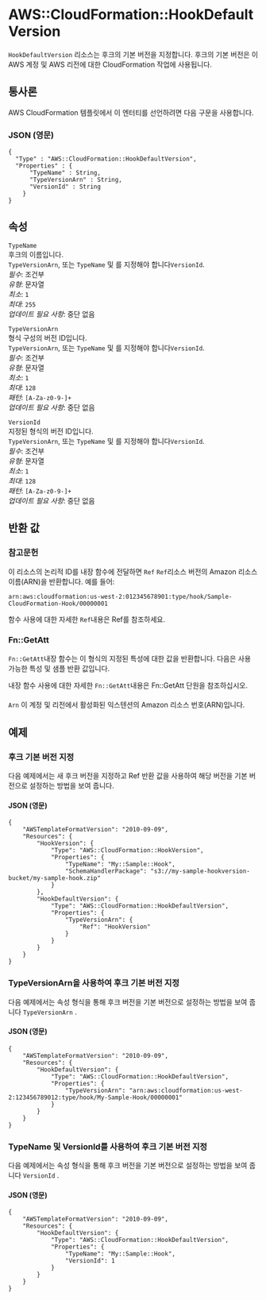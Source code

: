 # AWS::CloudFormation::HookDefaultVersion

`HookDefaultVersion` 리소스는 후크의 기본 버전을 지정합니다. 후크의 기본 버전은 이 AWS 계정 및 AWS 리전에 대한 CloudFormation 작업에 사용됩니다.

## 통사론

AWS CloudFormation 템플릿에서 이 엔터티를 선언하려면 다음 구문을 사용합니다.

### JSON (영문)

```
{
  "Type" : "AWS::CloudFormation::HookDefaultVersion",
  "Properties" : {
      "TypeName" : String,
      "TypeVersionArn" : String,
      "VersionId" : String
    }
}
```

## 속성

`TypeName`  
후크의 이름입니다.  
`TypeVersionArn`, 또는 `TypeName` 및 를 지정해야 합니다`VersionId`.  
_필수_: 조건부  
_유형_: 문자열  
_최소_: `1`  
_최대_: `255`  
_업데이트 필요 사항_: 중단 없음

`TypeVersionArn`  
형식 구성의 버전 ID입니다.  
`TypeVersionArn`, 또는 `TypeName` 및 를 지정해야 합니다`VersionId`.  
_필수_: 조건부  
_유형_: 문자열  
_최소_: `1`  
_최대_: `128`  
_패턴_: `[A-Za-z0-9-]+`  
_업데이트 필요 사항_: 중단 없음

`VersionId`  
지정된 형식의 버전 ID입니다.  
`TypeVersionArn`, 또는 `TypeName` 및 를 지정해야 합니다`VersionId`.  
_필수_: 조건부  
_유형_: 문자열  
_최소_: `1`  
_최대_: `128`  
_패턴_: `[A-Za-z0-9-]+`  
_업데이트 필요 사항_: 중단 없음

## 반환 값

### 참고문헌

이 리소스의 논리적 ID를 내장 함수에 전달하면 `Ref` `Ref`리소스 버전의 Amazon 리소스 이름(ARN)을 반환합니다. 예를 들어:

`arn:aws:cloudformation:us-west-2:012345678901:type/hook/Sample-CloudFormation-Hook/00000001`

함수 사용에 대한 자세한 `Ref`내용은 Ref를 참조하세요.

### Fn::GetAtt

`Fn::GetAtt`내장 함수는 이 형식의 지정된 특성에 대한 값을 반환합니다. 다음은 사용 가능한 특성 및 샘플 반환 값입니다.

내장 함수 사용에 대한 자세한 `Fn::GetAtt`내용은 Fn::GetAtt 단원을 참조하십시오.

####

`Arn` 이 계정 및 리전에서 활성화된 익스텐션의 Amazon 리소스 번호(ARN)입니다.

## 예제

### 후크 기본 버전 지정

다음 예제에서는 새 후크 버전을 지정하고 Ref 반환 값을 사용하여 해당 버전을 기본 버전으로 설정하는 방법을 보여 줍니다.

#### JSON (영문)

```
{
    "AWSTemplateFormatVersion": "2010-09-09",
    "Resources": {
        "HookVersion": {
            "Type": "AWS::CloudFormation::HookVersion",
            "Properties": {
                "TypeName": "My::Sample::Hook",
                "SchemaHandlerPackage": "s3://my-sample-hookversion-bucket/my-sample-hook.zip"
            }
        },
        "HookDefaultVersion": {
            "Type": "AWS::CloudFormation::HookDefaultVersion",
            "Properties": {
                "TypeVersionArn": {
                    "Ref": "HookVersion"
                }
            }
        }
    }
}
```

### TypeVersionArn을 사용하여 후크 기본 버전 지정

다음 예제에서는 속성 형식을 통해 후크 버전을 기본 버전으로 설정하는 방법을 보여 줍니다 `TypeVersionArn` .

#### JSON (영문)

```
{
    "AWSTemplateFormatVersion": "2010-09-09",
    "Resources": {
        "HookDefaultVersion": {
            "Type": "AWS::CloudFormation::HookDefaultVersion",
            "Properties": {
                "TypeVersionArn": "arn:aws:cloudformation:us-west-2:123456789012:type/hook/My-Sample-Hook/00000001"
            }
        }
    }
}
```

### TypeName 및 VersionId를 사용하여 후크 기본 버전 지정

다음 예제에서는 속성 형식을 통해 후크 버전을 기본 버전으로 설정하는 방법을 보여 줍니다 `VersionId` .

#### JSON (영문)

```
{
    "AWSTemplateFormatVersion": "2010-09-09",
    "Resources": {
        "HookDefaultVersion": {
            "Type": "AWS::CloudFormation::HookDefaultVersion",
            "Properties": {
                "TypeName": "My::Sample::Hook",
                "VersionId": 1
            }
        }
    }
}
```
